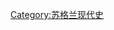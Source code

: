 {{Commons category|Scotland in the 21st century}}
{{Century in country category|20|21|20|22|3|蘇格蘭|歐洲|英國}}
[[Category:苏格兰现代史|Category:苏格兰现代史]]